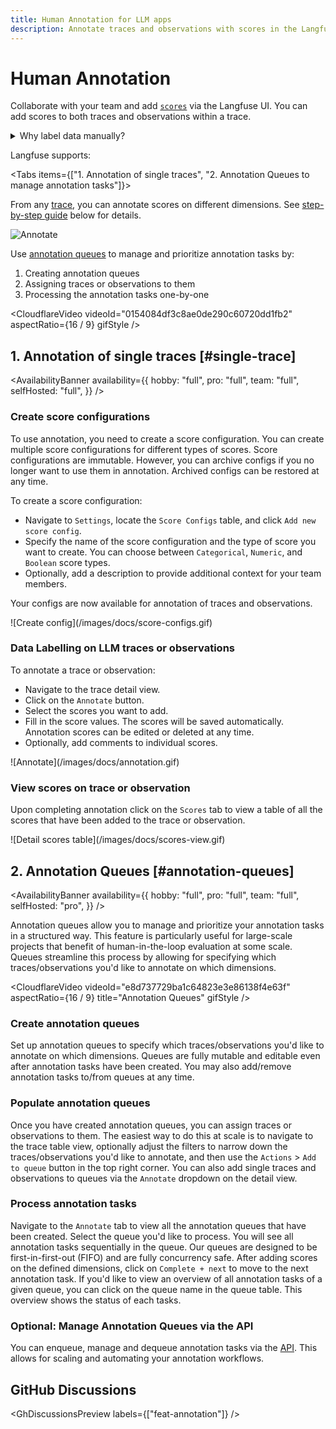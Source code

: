 ```yaml
---
title: Human Annotation for LLM apps
description: Annotate traces and observations with scores in the Langfuse UI to record human-in-the-loop evaluations.
---
```


# Human Annotation

Collaborate with your team and add [`scores`](/docs/scores) via the Langfuse UI. You can add scores to both traces and observations within a trace.

<details>
<summary>Why label data manually?</summary>

- **Collaboration**: Enable team collaboration by inviting other internal members to annotate a subset of traces and observations. This manual evaluation can enhance the overall accuracy and reliability of your results by incorporating diverse perspectives and expertise. See [Annotation queues](/docs/scores/annotation#annotation-queues) to manage and prioritize the annotation tasks effectively.
- **Annotation data consistency**: Create score configurations for annotation workflows to ensure that all team members are using standardized scoring criteria. Hereby configure categorical, numerical or binary score types to capture different aspects of your data.
- **Evaluation of new product features**: This feature can be useful for new use cases where no other scores have been allocated yet.
- **Benchmarking of other scores**: Establish a human baseline score that can be used as a benchmark to compare and evaluate other scores. This can provide a clear standard of reference and enhance the objectivity of your performance evaluations.

</details>

Langfuse supports:

<Tabs items={["1. Annotation of single traces", "2. Annotation Queues to manage annotation tasks"]}>
<Tab>

From any [trace](/docs/tracing), you can annotate scores on different dimensions. See [step-by-step guide](#single-trace) below for details.

![Annotate](/images/docs/annotation.gif)

</Tab>
<Tab>

Use [annotation queues](#annotation-queues) to manage and prioritize annotation tasks by:

1. Creating annotation queues
2. Assigning traces or observations to them
3. Processing the annotation tasks one-by-one

<CloudflareVideo
  videoId="0154084df3c8ae0de290c60720dd1fb2"
  aspectRatio={16 / 9}
  gifStyle
/>

</Tab>
</Tabs>

## 1. Annotation of single traces [#single-trace]

<AvailabilityBanner
  availability={{
    hobby: "full",
    pro: "full",
    team: "full",
    selfHosted: "full",
  }}
/>

<Steps>

### Create score configurations

To use annotation, you need to create a score configuration. You can create multiple score configurations for different types of scores. Score configurations are immutable. However, you can archive configs if you no longer want to use them in annotation. Archived configs can be restored at any time.

To create a score configuration:

- Navigate to `Settings`, locate the `Score Configs` table, and click `Add new score config`.
- Specify the name of the score configuration and the type of score you want to create. You can choose between `Categorical`, `Numeric`, and `Boolean` score types.
- Optionally, add a description to provide additional context for your team members.

Your configs are now available for annotation of traces and observations.

<Frame border fullWidth>
  ![Create config](/images/docs/score-configs.gif)
</Frame>

### Data Labelling on LLM traces or observations

To annotate a trace or observation:

- Navigate to the trace detail view.
- Click on the `Annotate` button.
- Select the scores you want to add.
- Fill in the score values. The scores will be saved automatically. Annotation scores can be edited or deleted at any time.
- Optionally, add comments to individual scores.

<Frame border fullWidth>
  ![Annotate](/images/docs/annotation.gif)
</Frame>

### View scores on trace or observation

Upon completing annotation click on the `Scores` tab to view a table of all the scores that have been added to the trace or observation.

<Frame border fullWidth>
  ![Detail scores table](/images/docs/scores-view.gif)
</Frame>

</Steps>

## 2. Annotation Queues [#annotation-queues]

<AvailabilityBanner
  availability={{
    hobby: "full",
    pro: "full",
    team: "full",
    selfHosted: "pro",
  }}
/>

Annotation queues allow you to manage and prioritize your annotation tasks in a structured way. This feature is particularly useful for large-scale projects that benefit of human-in-the-loop evaluation at some scale. Queues streamline this process by allowing for specifying which traces/observations you'd like to annotate on which dimensions.

<CloudflareVideo
  videoId="e8d737729ba1c64823e3e86138f4e63f"
  aspectRatio={16 / 9}
  title="Annotation Queues"
  gifStyle
/>

<Steps>

### Create annotation queues

Set up annotation queues to specify which traces/observations you'd like to annotate on which dimensions. Queues are fully mutable and editable even after annotation tasks have been created. You may also add/remove annotation tasks to/from queues at any time.

### Populate annotation queues

Once you have created annotation queues, you can assign traces or observations to them. The easiest way to do this at scale is to navigate to the trace table view, optionally adjust the filters to narrow down the traces/observations you'd like to annotate, and then use the `Actions` > `Add to queue` button in the top right corner. You can also add single traces and observations to queues via the `Annotate` dropdown on the detail view.

### Process annotation tasks

Navigate to the `Annotate` tab to view all the annotation queues that have been created. Select the queue you'd like to process. You will see all annotation tasks sequentially in the queue. Our queues are designed to be first-in-first-out (FIFO) and are fully concurrency safe. After adding scores on the defined dimensions, click on `Complete + next` to move to the next annotation task. If you'd like to view an overview of all annotation tasks of a given queue, you can click on the queue name in the queue table. This overview shows the status of each tasks.

### Optional: Manage Annotation Queues via the API

You can enqueue, manage and dequeue annotation tasks via the [API](/docs/api). This allows for scaling and automating your annotation workflows.

</Steps>

## GitHub Discussions


<GhDiscussionsPreview labels={["feat-annotation"]} />
